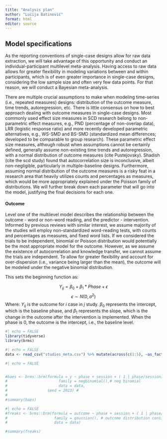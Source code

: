 ```yaml
---
title: "Analysis plan"
author: "Lucija Batinović"
format: html
editor: source
---
```


## Model specifications

As the reporting conventions of single-case designs allow for raw data extraction, we will take advantage of this opportunity and conduct an individual-participant multilevel meta-analysis. Having access to raw data allows for greater flexibility in modeling variations between and within participants, which is of even greater importance in single-case designs, considering the low sample size and often very few data points. For that reason, we will conduct a Bayesian meta-analysis. 

There are multiple crucial assumptions to make when modeling time-series (i.e., repeated measures) designs: distribution of the outcome measure, time trends, autoregression, etc. There is little consensus on how to best approach dealing with outcome measures in single-case designs. Most commonly used effect size measures in SCD research belong to non-parametric effect measures, e.g., PND (percentage of non-overlap data), LRR (logistic response ratio) and more recently developed parametric alternatives, e.g., WS-SMD and BS-SMD (standardized mean differences; developed to be comparable to group research). These parametric effect size measures, although robust when assumptions cannot be certainly defined, generally assume non-existing time trends and autoregression, with a normal distribution of outcome measures (cite Pustejovsky). Shadish (cite the scd study) found that autocorrelation size is inconclusive, albeit non-negligible, particularly in multiple-baseline designs. Furthermore, assuming normal distribution of the outcome measures is a risky feat in a research area that heavily utilizes counts and percentages as measures, which would be more appropriately explained under the Poisson family of distributions. We will further break down each parameter that will go into the model, justifying the final decisions for each one.

#### Outcome
Level one of the multilevel model describes the relationship between the outcome - word or non-word reading, and the predictor - intervention. Informed by previous reviews with similar interest, we assume majority of the studies will employ non-standardized word-reading tests, with counts and percentages as measures, and fixed word lists. If we considered the trials to be independent, binomial or Poisson distribution would potentially be the most appropriate model for the outcome. However, as we assume the existence of autocorrelation and knowledge transfer, we cannot assume the trials are independent. To allow for greater flexibility and account for over-dispersion (i.e., variance being larger than the mean), the outcome will be modeled under the negative binomial distribution. 

This sets the beginning function as:

$$
Y_{ij} = \beta_0 + \beta_1*Phase + \epsilon
$$
$$
\epsilon \sim N(0,\sigma^2)
$$
Where: $Y_{ij}$  is the outcome for _i_ case in _j_ study. $\beta_0$  represents the intercept, which is the baseline phase, and $\beta_1$  represents the slope, which is the change in the outcome after the intervention is implemented. When the phase is 0, the outcome is the intercept, i.e., the baseline level. 

```r
#| echo = FALSE
library(tidyverse)
library(brms)
```

```r
#| echo = FALSE
data <- read_csv("studies_meta.csv") %>% mutate(across(c(1:5), ~as_factor(.)))

```

```r
#| echo = FALSE


#baes <- brms::brm(formula = y ~ phase + session + ( 1 | phase/session) + #ar(time = session, p = 1), #fixed effect within case; autoregression order 1
#                       family = negbinomial(),# neg binomial
#                       data = data,
#                  seed = 2023) # 
#
#summary(baes)

```

```r
#| echo = FALSE
#freaks <- brms::brm(formula = outcome ~ phase + session + ( 1 | phase/session) + ar(time = session, p = 1), #fixed effect within case; autoregression order 1
#                     family = gaussian(), # outcome distribution considered gaussian
#                     data = data) 

#summary(freaks)
```

